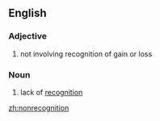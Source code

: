 ==English==

===Adjective===
{{en-adj|-}}

# {{context|taxes}} not involving recognition of gain or loss

===Noun===
{{en-noun|s|-}}

# lack of [[recognition]]

[[zh:nonrecognition]]